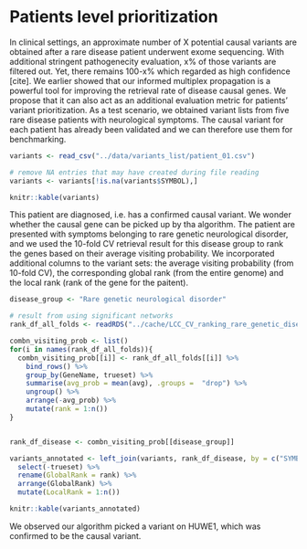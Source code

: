 # Patients level prioritization

In clinical settings, an approximate number of X potential causal variants are obtained after a rare disease patient underwent exome sequencing. With additional stringent pathogenecity evaluation, x% of those variants are filtered out. Yet, there remains 100-x% which regarded as high confidence [cite]. We earlier showed that our informed multiplex propagation is a powerful tool for improving the retrieval rate of disease causal genes. We propose that it can also act as an additional evaluation metric for patients' variant prioritization. 
As a test scenario, we obtained variant lists from five rare disease patients with neurological symptoms. The causal variant for each patient has already been validated and we can therefore use them for benchmarking.


```r
variants <- read_csv("../data/variants_list/patient_01.csv")

# remove NA entries that may have created during file reading
variants <- variants[!is.na(variants$SYMBOL),]

knitr::kable(variants)
```

This patient are diagnosed, i.e. has a confirmed causal variant. We wonder whether the causal gene can be picked up by tha algorithm. The patient are presented with symptoms belonging to rare genetic neurological disorder, and we used the 10-fold CV retrieval result for this disease group to rank  the genes based on their average visiting probability.  We incorporated additional columns to the variant sets: the average visiting probability (from 10-fold CV), the corresponding global rank (from the entire genome) and the local rank (rank of the gene for the paitent).


```r

disease_group <- "Rare genetic neurological disorder"

# result from using significant networks
rank_df_all_folds <- readRDS("../cache/LCC_CV_ranking_rare_genetic_diseases_no_LCC_recompute.RDS")

combn_visiting_prob <- list()
for(i in names(rank_df_all_folds)){
  combn_visiting_prob[[i]] <- rank_df_all_folds[[i]] %>%
    bind_rows() %>%
    group_by(GeneName, trueset) %>%
    summarise(avg_prob = mean(avg), .groups =  "drop") %>%
    ungroup() %>%
    arrange(-avg_prob) %>%
    mutate(rank = 1:n())
}


rank_df_disease <- combn_visiting_prob[[disease_group]]

variants_annotated <- left_join(variants, rank_df_disease, by = c("SYMBOL"="GeneName")) %>%
  select(-trueset) %>%
  rename(GlobalRank = rank) %>%
  arrange(GlobalRank) %>%
  mutate(LocalRank = 1:n())

knitr::kable(variants_annotated)
```

We observed our algorithm picked a variant on HUWE1, which was confirmed to be the causal variant. 
